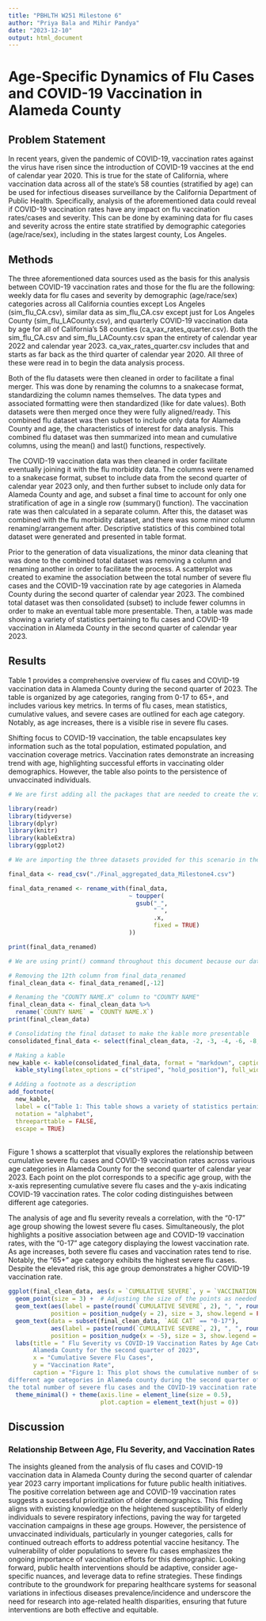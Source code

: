 ```yaml
---
title: "PBHLTH W251 Milestone 6"
author: "Priya Bala and Mihir Pandya"
date: "2023-12-10"
output: html_document
---
```


#  Age-Specific Dynamics of Flu Cases and COVID-19 Vaccination in Alameda County

## Problem Statement

In recent years, given the pandemic of COVID-19, vaccination rates against the virus have risen since the introduction of COVID-19 vaccines at the end of calendar year 2020. This is true for the state of California, where vaccination data across all of the state's 58 counties (stratified by age) can be used for infectious diseases surveillance by the California Department of Public Health. Specifically, analysis of the aforementioned data could reveal if COVID-19 vaccination rates have any impact on flu vaccination rates/cases and severity. This can be done by examining data for flu cases and severity across the entire state stratified by demographic categories (age/race/sex), including in the states largest county, Los Angeles.

## Methods

The three aforementioned data sources used as the basis for this analysis between COVID-19 vaccination rates and those for the flu are the following: weekly data for flu cases and severity by demographic (age/race/sex) categories across all California counties except Los Angeles (sim_flu_CA.csv), similar data as sim_flu_CA.csv except just for Los Angeles County (sim_flu_LACounty.csv), and quarterly COVID-19 vaccination data by age for all of California's 58 counties (ca_vax_rates_quarter.csv). Both the sim_flu_CA.csv and sim_flu_LACounty.csv span the entirety of calendar year 2022 and calendar year 2023. ca_vax_rates_quarter.csv includes that and starts as far back as the third quarter of calendar year 2020. All three of these were read in to begin the data analysis process.

Both of the flu datasets were then cleaned in order to facilitate a final merger. This was done by renaming the columns to a snakecase format, standardizing the column names themselves. The data types and associated formatting were then standardized (like for date values). Both datasets were then merged once they were fully aligned/ready. This combined flu dataset was then subset to include only data for Alameda County and age, the characteristics of interest for data analysis. This combined flu dataset was then summarized into mean and cumulative columns, using the mean() and last() functions, respectively.

The COVID-19 vaccination data was then cleaned in order facilitate eventually joining it with the flu morbidity data. The columns were renamed to a snakecase format, subset to include data from the second quarter of calendar year 2023 only, and then further subset to include only data for Alameda County and age, and subset a final time to account for only one stratification of age in a single row (summary() function). The vaccination rate was then calculated in a separate column. After this, the dataset was combined with the flu morbidity dataset, and there was some minor column renaming/arrangement after. Descriptive statistics of this combined total dataset were generated and presented in table format.

Prior to the generation of data visualizations, the minor data cleaning that was done to the combined total dataset was removing a column and renaming another in order to facilitate the process. A scatterplot was created to examine the association between the total number of severe flu cases and the COVID-19 vaccination rate by age categories in Alameda County during the second quarter of calendar year 2023. The combined total dataset was then consolidated (subset) to include fewer columns in order to make an eventual table more presentable. Then, a table was made showing a variety of statistics pertaining to flu cases and COVID-19 vaccination in Alameda County in the second quarter of calendar year 2023.

## Results

Table 1 provides a comprehensive overview of flu cases and COVID-19 vaccination data in Alameda County during the second quarter of 2023. The table is organized by age categories, ranging from 0-17 to 65+, and includes various key metrics. In terms of flu cases, mean statistics, cumulative values, and severe cases are outlined for each age category. Notably, as age increases, there is a visible rise in severe flu cases.

Shifting focus to COVID-19 vaccination, the table encapsulates key information such as the total population, estimated population, and vaccination coverage metrics. Vaccination rates demonstrate an increasing trend with age, highlighting successful efforts in vaccinating older demographics. However, the table also points to the persistence of unvaccinated individuals.

```r

# We are first adding all the packages that are needed to create the visualizations and importing the final dataset.

library(readr)
library(tidyverse)
library(dplyr)
library(knitr)
library(kableExtra)
library(ggplot2)
```

```r

# We are importing the three datasets provided for this scenario in the below code chunk. We are using the read_csv() command from the readr package for the datasets in .csv format.

final_data <- read_csv("./Final_aggregated_data_Milestone4.csv")

final_data_renamed <- rename_with(final_data,
                                  ~ toupper(
                                    gsub("_",
                                         " ",
                                         .x,
                                         fixed = TRUE)
                                  ))

print(final_data_renamed)

# We are using print() command throughout this document because our dataset only has four rows.
```

```r

# Removing the 12th column from final_data_renamed
final_clean_data <- final_data_renamed[,-12]

# Renaming the "COUNTY NAME.X" column to "COUNTY NAME"
final_clean_data <- final_clean_data %>%
  rename(`COUNTY NAME` = `COUNTY NAME.X`)
print(final_clean_data)
```

```r

# Consolidating the final dataset to make the kable more presentable
consolidated_final_data <- select(final_clean_data, -2, -3, -4, -6, -8, -11, -13, -14, -16, -17, -18, -19, -20)

# Making a kable
new_kable <- kable(consolidated_final_data, format = "markdown", caption = " Flu Cases and COVID-19 Vaccination Data from Alameda County Second Quarter 2023", align = "c", booktabs = TRUE) %>%
  kable_styling(latex_options = c("striped", "hold_position"), full_width = FALSE)

# Adding a footnote as a description
add_footnote(
  new_kable,
  label = c("Table 1: This table shows a variety of statistics pertaining to influenza (flu) cases and COVID-19 vaccination in Alameda County in the second quarter of calendar year 2023. With increasing age (groups), the vaccination rate for COVID-19 increases, but severe flu cases also increase."),
  notation = "alphabet",
  threeparttable = FALSE,
  escape = TRUE)
```

\
Figure 1 shows a scatterplot that visually explores the relationship between cumulative severe flu cases and COVID-19 vaccination rates across various age categories in Alameda County for the second quarter of calendar year 2023. Each point on the plot corresponds to a specific age group, with the x-axis representing cumulative severe flu cases and the y-axis indicating COVID-19 vaccination rates. The color coding distinguishes between different age categories.

The analysis of age and flu severity reveals a correlation, with the "0-17" age group showing the lowest severe flu cases. Simultaneously, the plot highlights a positive association between age and COVID-19 vaccination rates, with the "0-17" age category displaying the lowest vaccination rate. As age increases, both severe flu cases and vaccination rates tend to rise. Notably, the "65+" age category exhibits the highest severe flu cases. Despite the elevated risk, this age group demonstrates a higher COVID-19 vaccination rate.

```r

ggplot(final_clean_data, aes(x = `CUMULATIVE SEVERE`, y = `VACCINATION RATE`, color = `AGE CAT`)) +
  geom_point(size = 3) +  # Adjusting the size of the points as needed
  geom_text(aes(label = paste(round(`CUMULATIVE SEVERE`, 2), ", ", round(`VACCINATION RATE`, 2))),
            position = position_nudge(y = 2), size = 3, show.legend = FALSE) +  # Nudging labels up
  geom_text(data = subset(final_clean_data, `AGE CAT` == "0-17"),
            aes(label = paste(round(`CUMULATIVE SEVERE`, 2), ", ", round(`VACCINATION RATE`, 2))),
            position = position_nudge(x = -5), size = 3, show.legend = FALSE, hjust = 5) +  # Moving label to the left
  labs(title = " Flu Severity vs COVID-19 Vaccination Rates by Age Category in 
       Alameda County for the second quarter of 2023",
       x = "Cumulative Severe Flu Cases",
       y = "Vaccination Rate",
       caption = "Figure 1: This plot shows the cumulative number of severe flu cases and the COVID-19 vaccination rates across 
different age categories in Alameda county during the second quarter of 2023. The plot shows that as age increases 
the total number of severe flu cases and the COVID-19 vaccination rate increased as well.") +
  theme_minimal() + theme(axis.line = element_line(size = 0.5),
                          plot.caption = element_text(hjust = 0))
```

## Discussion

### **Relationship Between Age, Flu Severity, and Vaccination Rates**

The insights gleaned from the analysis of flu cases and COVID-19 vaccination data in Alameda County during the second quarter of calendar year 2023 carry important implications for future public health initiatives. The positive correlation between age and COVID-19 vaccination rates suggests a successful prioritization of older demographics. This finding aligns with existing knowledge on the heightened susceptibility of elderly individuals to severe respiratory infections, paving the way for targeted vaccination campaigns in these age groups. However, the persistence of unvaccinated individuals, particularly in younger categories, calls for continued outreach efforts to address potential vaccine hesitancy. The vulnerability of older populations to severe flu cases emphasizes the ongoing importance of vaccination efforts for this demographic. Looking forward, public health interventions should be adaptive, consider age-specific nuances, and leverage data to refine strategies. These findings contribute to the groundwork for preparing healthcare systems for seasonal variations in infectious diseases prevalence/incidence and underscore the need for research into age-related health disparities, ensuring that future interventions are both effective and equitable.
